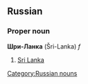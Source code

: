 ==Russian==
[[Category:Russian nouns]]
===Proper noun===
'''Шри-Ланка''' (Šri-Lanka) ''f''

#[[Sri Lanka]]